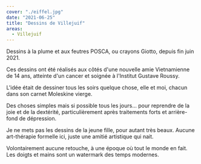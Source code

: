 ```yaml
---
cover: "./eiffel.jpg"
date: "2021-06-25"
title: "Dessins de Villejuif"
areas:
  - Villejuif 
---
```


Dessins à la plume et aux feutres POSCA, ou crayons Giotto, depuis fin juin 2021.

Ces dessins ont été réalisés aux côtés d'une nouvelle amie Vietnamienne de 14 ans, atteinte d'un cancer et soignée à l'Institut Gustave Roussy.

L'idée était de dessiner tous les soirs quelque chose, elle et moi, chacun dans son carnet Moleskine vierge.

Des choses simples mais si possible tous les jours... pour reprendre de la joie et de la dextérité, particulièrement après traitements forts et arrière-fond de dépression.

Je ne mets pas les dessins de la jeune fille, pour autant très beaux. Aucune art-thérapie formelle ici, juste une amitié artistique qui nait.

Volontairement aucune retouche, à une époque où tout le monde en fait. Les doigts et mains sont un watermark des temps modernes.
